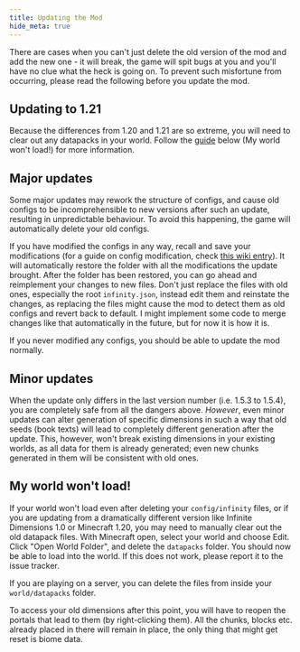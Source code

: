```yaml
---
title: Updating the Mod
hide_meta: true
---
```


There are cases when you can't just delete the old version of the mod and add the new one - it will break, the game will spit bugs at you and you'll have no clue what the heck is going on. To prevent such misfortune from occurring, please read the following before you update the mod.

## Updating to 1.21
Because the differences from 1.20 and 1.21 are so extreme, you will need to clear out any datapacks in your world. Follow the [guide](#my-world-wont-load) below (My world won't load!) for more information.

## Major updates

Some major updates may rework the structure of configs, and cause old configs to be incomprehensible to new versions after such an update, resulting in unpredictable behaviour. To avoid this happening, the game will automatically delete your old configs.

If you have modified the configs in any way, recall and save your modifications (for a guide on config modification, check [this wiki entry](Configuring-the-mod)). It will automatically restore the folder with all the modifications the update brought. After the folder has been restored, you can go ahead and reimplement your changes to new files. Don't just replace the files with old ones, especially the root `infinity.json`, instead edit them and reinstate the changes, as replacing the files might cause the mod to detect them as old configs and revert back to default. I might implement some code to merge changes like that automatically in the future, but for now it is how it is.

If you never modified any configs, you should be able to update the mod normally.

## Minor updates
When the update only differs in the last version number (i.e. 1.5.3 to 1.5.4), you are completely safe from all the dangers above. *However*, even minor updates can alter generation of specific dimensions in such a way that old seeds (book texts) will lead to completely different generation after the update. This, however, won't break existing dimensions in your existing worlds, as all data for them is already generated; even new chunks generated in them will be consistent with old ones.

## My world won't load!
If your world won't load even after deleting your `config/infinity` files, or if you are updating from a dramatically different version like Infinite Dimensions 1.0 or Minecraft 1.20, you may need to manually clear out the old datapack files. With Minecraft open, select your world and choose Edit. Click "Open World Folder", and delete the `datapacks` folder. You should now be able to load into the world. If this does not work, please report it to the issue tracker.

If you are playing on a server, you can delete the files from inside your `world/datapacks` folder.

To access your old dimensions after this point, you will have to reopen the portals that lead to them (by right-clicking them). All the chunks, blocks etc. already placed in there will remain in place, the only thing that might get reset is biome data.